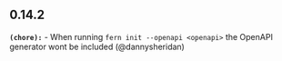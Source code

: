 ## 0.14.2
**`(chore):`** - When running `fern init --openapi <openapi>` the OpenAPI generator wont be included (@dannysheridan) 

